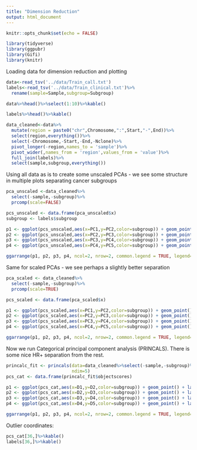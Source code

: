 ```yaml
---
title: "Dimension Reduction"
output: html_document
---
```


```r
knitr::opts_chunk$set(echo = FALSE)
```

```r
library(tidyverse)
library(ggpubr)
library(Gifi)
library(knitr)
```

Loading data for dimension reduction and plotting
```r
data<-read_tsv('../data/Train_call.txt')
labels<-read_tsv('../data/Train_clinical.txt')%>%
  rename(sample=Sample,subgroup=Subgroup)
```

```r
data%>%head()%>%select(1:10)%>%kable()
```

```r
labels%>%head()%>%kable()
```

```r
data_cleaned<-data%>%
  mutate(region = paste0("chr",Chromosome,":",Start,"-",End))%>%
  select(region,everything())%>%
  select(-Chromosome,-Start,-End,-Nclone)%>%
  pivot_longer(-region,names_to = 'sample')%>%
  pivot_wider(,names_from = 'region',values_from = 'value')%>%
  full_join(labels)%>%
  select(sample,subgroup,everything())
```

Using all data as is to create some unscaled PCAs - we see some structure in
multiple plots separating cancer subgroups

```r
pca_unscaled <-data_cleaned%>%
  select(-sample,-subgroup)%>%
  prcomp(scale=FALSE)

pcs_unscaled <- data.frame(pca_unscaled$x)
subgroup <- labels$subgroup

p1 <- ggplot(pcs_unscaled,aes(x=PC1,y=PC2,color=subgroup)) + geom_point() + labs(title='Unscaled PC2 vs PC1')
p2 <- ggplot(pcs_unscaled,aes(x=PC2,y=PC3,color=subgroup)) + geom_point() + labs(title='Unscaled PC3 vs PC2')
p3 <- ggplot(pcs_unscaled,aes(x=PC3,y=PC4,color=subgroup)) + geom_point() + labs(title='Unscaled PC4 vs PC3')
p4 <- ggplot(pcs_unscaled,aes(x=PC4,y=PC5,color=subgroup)) + geom_point() + labs(title='Unscaled PC5 vs PC4')

ggarrange(p1, p2, p3, p4, ncol=2, nrow=2, common.legend = TRUE, legend="right")
```
Same for scaled PCAs - we see perhaps a slightly better separation

```r
pca_scaled <- data_cleaned%>%
  select(-sample,-subgroup)%>%
  prcomp(scale=TRUE)

pcs_scaled <- data.frame(pca_scaled$x)

p1 <- ggplot(pcs_scaled,aes(x=PC1,y=PC2,color=subgroup)) + geom_point() + labs(title='Scaled PC2 vs PC1')
p2 <- ggplot(pcs_scaled,aes(x=PC2,y=PC3,color=subgroup)) + geom_point() + labs(title='Scaled PC3 vs PC2')
p3 <- ggplot(pcs_scaled,aes(x=PC3,y=PC4,color=subgroup)) + geom_point() + labs(title='Scaled PC4 vs PC3')
p4 <- ggplot(pcs_scaled,aes(x=PC4,y=PC5,color=subgroup)) + geom_point() + labs(title='Scaled PC5 vs PC4')

ggarrange(p1, p2, p3, p4, ncol=2, nrow=2, common.legend = TRUE, legend="right")
```
Now we run Categorical principal component analysis (PRINCALS). There is some nice 
HR+ separation from the rest.

```r
princalc_fit <- princals(data=data_cleaned%>%select(-sample,-subgroup)%>%as.matrix(),
                         ndim=5)
pcs_cat <- data.frame(princalc_fit$objectscores)

p1 <- ggplot(pcs_cat,aes(x=D1,y=D2,color=subgroup)) + geom_point() + labs(title='Categorical PC2 vs PC1')
p2 <- ggplot(pcs_cat,aes(x=D2,y=D3,color=subgroup)) + geom_point() + labs(title='Categorical PC3 vs PC2')
p3 <- ggplot(pcs_cat,aes(x=D3,y=D4,color=subgroup)) + geom_point() + labs(title='Categorical PC4 vs PC3')
p4 <- ggplot(pcs_cat,aes(x=D4,y=D5,color=subgroup)) + geom_point() + labs(title='Categorical PC5 vs PC4')

ggarrange(p1, p2, p3, p4, ncol=2, nrow=2, common.legend = TRUE, legend="right")

```
Outlier coordinates:
```r
pcs_cat[36,]%>%kable()
labels[36,]%>%kable()
```

